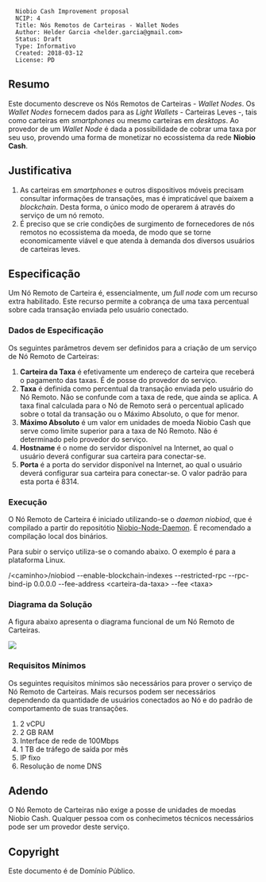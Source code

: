 <pre>
  Niobio Cash Improvement proposal
  NCIP: 4
  Title: Nós Remotos de Carteiras - Wallet Nodes
  Author: Helder Garcia <helder.garcia@gmail.com>
  Status: Draft
  Type: Informativo
  Created: 2018-03-12
  License: PD
</pre>

==Resumo==

Este documento descreve os Nós Remotos de Carteiras - ''Wallet Nodes''. Os ''Wallet Nodes'' fornecem dados para as ''Light Wallets'' - Carteiras Leves -, tais como carteiras em ''smartphones'' ou mesmo carteiras em ''desktops''.
Ao provedor de um ''Wallet Node'' é dada a possibilidade de cobrar uma taxa por seu uso, provendo uma forma de monetizar no ecossistema da rede '''Niobio Cash'''.

==Justificativa==

# As carteiras em ''smartphones'' e outros dispositivos móveis precisam consultar informações de transações, mas é impraticável que baixem a ''blockchain''. Desta forma, o único modo de operarem á através do serviço de um nó remoto.
# É preciso que se crie condições de surgimento de fornecedores de nós remotos no ecossistema da moeda, de modo que se torne economicamente viável e que atenda à demanda dos diversos usuários de carteiras leves.

==Especificação==

Um Nó Remoto de Carteira é, essencialmente, um ''full node'' com um recurso extra habilitado. Este recurso permite a cobrança de uma taxa percentual sobre cada transação enviada pelo usuário conectado.

===Dados de Especificação===

Os seguintes parâmetros devem ser definidos para a criação de um serviço de Nó Remoto de Carteiras:

# '''Carteira da Taxa''' é efetivamente um endereço de carteira que receberá o pagamento das taxas. É de posse do provedor do serviço.
# '''Taxa''' é definida como percentual da transação enviada pelo usuário do Nó Remoto. Não se confunde com a taxa de rede, que ainda se aplica. A taxa final calculada para o Nó de Remoto será o percentual aplicado sobre o total da transação ou o Máximo Absoluto, o que for menor.
# '''Máximo Absoluto''' é um valor em unidades de moeda Niobio Cash que serve como limite superior para a taxa de Nó Remoto. Não é determinado pelo provedor do serviço.
# '''Hostname''' é o nome do servidor disponível na Internet, ao qual o usuário deverá configurar sua carteira para conectar-se.
# '''Porta''' é a porta do servidor disponível na Internet, ao qual o usuário deverá configurar sua carteira para conectar-se. O valor padrão para esta porta é 8314.

===Execução===

O Nó Remoto de Carteira é iniciado utilizando-se o ''daemon niobiod'', que é compilado a partir do repositótio [https://github.com/niobio-cash/niobio-node-daemon Niobio-Node-Daemon]. É recomendado a compilação local dos binários.

Para subir o serviço utiliza-se o comando abaixo. O exemplo é para a plataforma Linux.

/<nowiki><caminho></nowiki>/niobiod --enable-blockchain-indexes --restricted-rpc --rpc-bind-ip 0.0.0.0 --fee-address <nowiki><carteira-da-taxa></nowiki> --fee <nowiki><taxa></nowiki>

===Diagrama da Solução===

A figura abaixo apresenta o diagrama funcional de um Nó Remoto de Carteiras.

<img src="ncip-0004/NCIP0004-Figure01-pt_BR.png" align="middle"></img>

===Requisitos Mínimos===

Os seguintes requisitos mínimos são necessários para prover o serviço de Nó Remoto de Carteiras. Mais recursos podem ser necessários dependendo da quantidade de usuários conectados ao Nó e do padrão de comportamento de suas transações.

# 2 vCPU
# 2 GB RAM
# Interface de rede de 100Mbps
# 1 TB de tráfego de saída por mês
# IP fixo
# Resolução de nome DNS

==Adendo==

O Nó Remoto de Carteiras não exige a posse de unidades de moedas Niobio Cash. Qualquer pessoa com os conhecimetos técnicos necessários pode ser um provedor deste serviço.

==Copyright==

Este documento é de Domínio Público.
